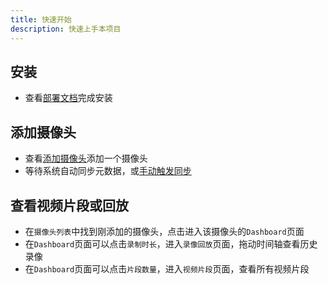 ```yaml
---
title: 快速开始
description: 快速上手本项目
---
```


## 安装
- 查看[部署文档](../deploy/)完成安装

## 添加摄像头
- 查看[添加摄像头](./cameras/#添加摄像头)添加一个摄像头
- 等待系统自动同步元数据，或[手动触发同步](./cameras/#手动同步)

## 查看视频片段或回放
- 在`摄像头列表`中找到刚添加的摄像头，点击进入该摄像头的`Dashboard`页面
- 在`Dashboard`页面可以点击`录制时长`，进入`录像回放`页面，拖动时间轴查看历史录像
- 在`Dashboard`页面可以点击`片段数量`，进入`视频片段`页面，查看所有视频片段